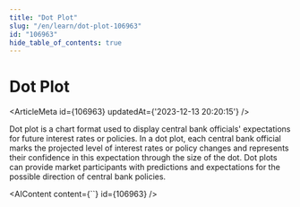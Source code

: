 ```yaml
---
title: "Dot Plot"
slug: "/en/learn/dot-plot-106963"
id: "106963"
hide_table_of_contents: true
---
```



# Dot Plot

<ArticleMeta id={106963} updatedAt={'2023-12-13 20:20:15'} />
<div className='border-solid border-b border-t-0 my-4 border-[var(--ifm-color-gray-300)]' />

Dot plot is a chart format used to display central bank officials' expectations for future interest rates or policies. In a dot plot, each central bank official marks the projected level of interest rates or policy changes and represents their confidence in this expectation through the size of the dot. Dot plots can provide market participants with predictions and expectations for the possible direction of central bank policies.

<AIContent content={``} id={106963} />
